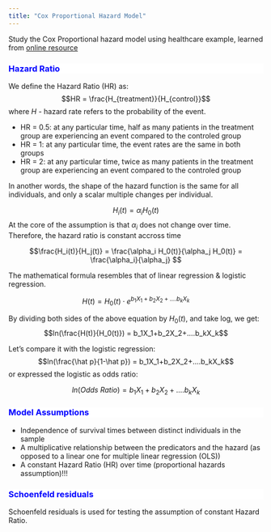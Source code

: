 ```yaml
---
title: "Cox Proportional Hazard Model"
---
```

Study the Cox Proportional hazard model using healthcare example, learned from  [online resource](https://www.youtube.com/watch?v=3gXTkL2uVGU)

<div style="background-color:white;color:blue;matrixOperation:20px;">
### Hazard Ratio
</div>

We define the Hazard Ratio (HR) as:
$$HR = \frac{H_{treatment}}{H_{control}}$$
where $H$ - hazard rate refers to the probability of the event.


* HR = 0.5: at any particular time, half as many patients in the treatment group are experiencing an event compared to the controled group
* HR = 1: at any particular time, the event rates are the same in both groups
* HR = 2: at any particular time, twice as many patients in the treatment group are experiencing an event compared to the controled group

In another words, the shape of the hazard function is the same for all individuals, and only a scalar multiple changes per individual.

$$H_i(t) = \alpha_i H_0(t)$$
At the core of the assumption is that $\alpha_i$ does not change over time. Therefore, the hazard ratio is constant accross time

$$\frac{H_i(t)}{H_j(t)} = \frac{\alpha_i H_0(t)}{\alpha_j H_0(t)} = \frac{\alpha_i}{\alpha_j} $$




The mathematical formula resembles that of linear regression & logistic regression.

$$H(t) = H_0(t) \cdot e^{b_1X_1+b_2X_2+....b_kX_k}$$

By dividing both sides of the above equation by $H_0(t)$, and take log, we get:
$$ln(\frac{H(t)}{H_0(t)}) = b_1X_1+b_2X_2+....b_kX_k$$

Let's compare it with the logistic regression:
$$ln(\frac{\hat p}{1-\hat p}) = b_1X_1+b_2X_2+....b_kX_k$$
or expressed the logistic as odds ratio:

$$ln(Odds \ Ratio) = b_1X_1+b_2X_2+....b_kX_k$$

<div style="background-color:white;color:blue;matrixOperation:20px;">
### Model Assumptions
</div>

* Independence of survival times between distinct individuals in the sample
* A multiplicative relationship between the predicators and the hazard (as opposed to a linear one for multiple linear regression (OLS))
* A constant Hazard Ratio (HR) over time (proportional hazards assumption)!!!

<div style="background-color:white;color:blue;matrixOperation:20px;">
### Schoenfeld residuals
</div>
Schoenfeld residuals is used for testing the assumption of constant Hazard Ratio.

